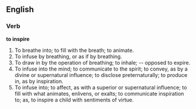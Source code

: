 ==English==

===Verb===

'''to inspire'''

#To breathe into; to fill with the breath; to animate.
#To infuse by breathing, or as if by breathing.
#To draw in by the operation of breathing; to inhale; -- opposed to expire.
#To infuse into the mind; to communicate to the spirit; to convey, as by a divine or supernatural influence; to disclose preternaturally; to produce in, as by inspiration.
#To infuse into; to affect, as with a superior or supernatural influence; to fill with what animates, enlivens, or exalts; to communicate inspiration to; as, to inspire a child with sentiments of virtue.